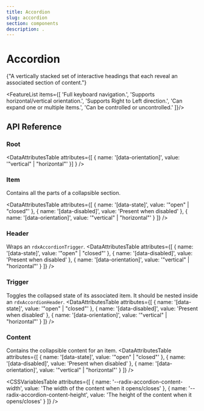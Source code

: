 ```yaml
---
title: Accordion
slug: accordion
section: components
description: .
---
```


# Accordion
<Description>
    {"A vertically stacked set of interactive headings that each reveal an associated section of content."}
</Description>

<ComponentPreview name="accordion" file="accordion-demo" />


[//]: # (<ComponentPreview name="accordion" file="accordion-multiple-demo" />)

<FeatureList items={[
    'Full keyboard navigation.',
    'Supports horizontal/vertical orientation.',
    'Supports Right to Left direction.',
    'Can expand one or multiple items.',
    'Can be controlled or uncontrolled.'
]}/>

## API Reference

### Root
<PropsTable name="RdxAccordionRootDirective" />

<EmitsTable name="RdxAccordionRootDirective" />

<DataAttributesTable attributes={[
    { name: '[data-orientation]', value: '"vertical" | "horizontal"' }]
} />


### Item
Contains all the parts of a collapsible section.

<PropsTable name="RdxAccordionItemDirective" />

<DataAttributesTable attributes={[
    { name: '[data-state]', value: '"open" | "closed"' },
    { name: '[data-disabled]', value: 'Present when disabled' },
    { name: '[data-orientation]', value: '"vertical" | "horizontal"' }
]} />

### Header

Wraps an `rdxAccordionTrigger`.
<DataAttributesTable attributes={[
    { name: '[data-state]', value: '"open" | "closed"' },
    { name: '[data-disabled]', value: 'Present when disabled' },
    { name: '[data-orientation]', value: '"vertical" | "horizontal"' }
]} />

### Trigger

Toggles the collapsed state of its associated item. It should be nested inside an `rdxAccordionHeader`.
<DataAttributesTable attributes={[
    { name: '[data-state]', value: '"open" | "closed"' },
    { name: '[data-disabled]', value: 'Present when disabled' },
    { name: '[data-orientation]', value: '"vertical" | "horizontal"' }
]} />

### Content

Contains the collapsible content for an item.
<DataAttributesTable attributes={[
    { name: '[data-state]', value: '"open" | "closed"' },
    { name: '[data-disabled]', value: 'Present when disabled' },
    { name: '[data-orientation]', value: '"vertical" | "horizontal"' }
]} />

<CSSVariablesTable attributes={[
    { name: '--radix-accordion-content-width', value: 'The width of the content when it opens/closes' },
    { name: '--radix-accordion-content-height', value: 'The height of the content when it opens/closes' }
]} />
